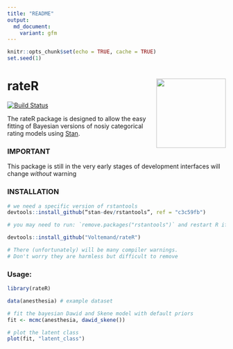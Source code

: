 ```yaml
---
title: "README"
output:
  md_document:
    variant: gfm
---
```


```r
knitr::opts_chunk$set(echo = TRUE, cache = TRUE)
set.seed(1)
```

# rateR <img src="man/figures/rateR.png" align="right" width="160" />

[![Build Status](https://travis-ci.com/Voltemand/rateR.svg?branch=master)](https://travis-ci.com/Voltemand/rateR)

The rateR package is designed to allow the easy fitting of Bayesian versions of nosiy categorical rating models using [Stan](https://mc-stan.org/).

### IMPORTANT

This package is still in the very early stages of development interfaces will change *without* warning

### INSTALLATION

``` r
# we need a specific version of rstantools
devtools::install_github(“stan-dev/rstantools”, ref = "c3c59fb")

# you may need to run: `remove.packages("rstantools")` and restart R if rstantools is already loaded

devtools::install_github("Voltemand/rateR")

# There (unfortunately) will be many compiler warnings. 
# Don't worry they are harmless but difficult to remove
```

### Usage:

```r
library(rateR)

data(anesthesia) # example dataset

# fit the bayesian Dawid and Skene model with default priors
fit <- mcmc(anesthesia, dawid_skene())

# plot the latent class
plot(fit, "latent_class")
```


